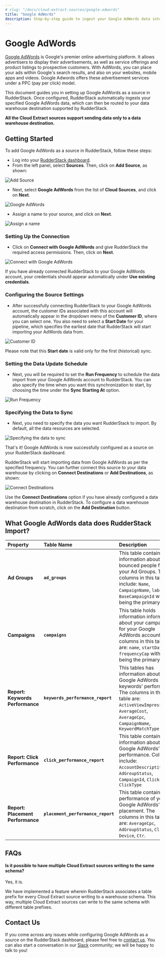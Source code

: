 ```yaml
---
# slug: "/docs/cloud-extract-sources/google-adwords"
title: "Google AdWords"
description: Step-by-step guide to ingest your Google AdWords data into RudderStack
---
```


# Google AdWords

[Google AdWords](https://ads.google.com/intl/en_in/home/) is Google's premier online advertising platform. It allows advertisers to display their advertisements, as well as service offerings and product listings to prospective customers. With AdWords, you can place your ads within Google's search results, and also on your websites, mobile apps and videos. Google Adwords offers these advertisement services under a PPC \(pay per click\) model.

This document guides you in setting up Google AdWords as a source in RudderStack. Once configured, RudderStack automatically ingests your specified Google AdWords data, which can then be routed to your data warehouse destination supported by RudderStack.

<div class="infoBlock">

**All the Cloud Extract sources support sending data only to a data warehouse destination.**

</div>

## Getting Started

To add Google AdWords as a source in RudderStack, follow these steps:

- Log into your [RudderStack dashboard](https://app.rudderlabs.com/signup?type=freetrial).
- From the left panel, select **Sources**. Then, click on **Add Source**, as shown:

<!--<img src="../assets/1 (4) (3) (3) (3) (3) (3) (3) (3) (3) (3) (3) (3) (3) (3) (3) (3) (2) (2).png" />-->

<img
  src="../assets/1 (4) (3) (3) (3) (3) (3) (3) (3) (3) (3) (3) (3) (3) (3) (3) (3) (2) (1).png"
  alt="Add Source"
/>

- Next, select **Google AdWords** from the list of **Cloud Sources**, and click on
  **Next**.

<!--<img src="../assets/screen-shot-2020-12-17-at-4.38.57-pm.png" />-->

<img
  src="../assets/screen-shot-2020-12-17-at-4.38.57-pm.png"
  alt="Google AdWords"
/>

- Assign a name to your source, and click on **Next**.

<!--<img src="../assets/screen-shot-2020-12-17-at-4.39.14-pm.png" />-->

<img
  src="../assets/screen-shot-2020-12-17-at-4.39.14-pm.png"
  alt="Assign a name"
/>

### Setting Up the Connection

- Click on **Connect with Google AdWords** and give RudderStack the required access permissions. Then, click on **Next**.

<!--<img src="../assets/screen-shot-2020-12-17-at-4.39.38-pm.png" />-->

<img
  src="../assets/screen-shot-2020-12-17-at-4.39.38-pm.png"
  alt="Connect with Google AdWords"
/>

<div class="infoBlock">

If you have already connected RudderStack to your Google AdWords account, your credentials should appear automatically under **Use existing credentials**.

</div>

### Configuring the Source Settings

- After successfully connecting RudderStack to your Google AdWords account, the customer IDs associated with this account will automatically appear in the dropdown menu of the **Customer ID**, where you can select one. You also need to select a **Start Date** for your pipeline, which specifies the earliest date that RudderStack will start importing your AdWords data from.

<!--<img src="../assets/screen-shot-2020-12-17-at-4.40.01-pm.png" />-->

<img
  src="../assets/screen-shot-2020-12-17-at-4.40.01-pm.png"
  alt="Customer ID"
/>

<div class="infoBlock">

Please note that this **Start date** is valid only for the first (historical) sync.

</div>

### Setting the Data Update Schedule

- Next, you will be required to set the **Run Frequency** to schedule the data import from your Google AdWords account to RudderStack. You can also specify the time when you want this synchronization to start, by choosing the time under the **Sync Starting At** option.

<!--<img src="../assets/screen-shot-2020-12-17-at-4.40.48-pm.png" />-->

<img
  src="../assets/screen-shot-2020-12-17-at-4.40.48-pm.png"
  alt="Run Frequency"
/>

### Specifying the Data to Sync

- Next, you need to specify the data you want RudderStack to import. By default, all the data resources are selected.

<!--<img src="../assets/screen-shot-2020-12-17-at-4.41.10-pm.png" />-->

<img
  src="../assets/screen-shot-2020-12-17-at-4.41.10-pm.png"
  alt="Specifying the data to sync"
/>

That's it! Google AdWords is now successfully configured as a source on your RudderStack dashboard.

RudderStack will start importing data from Google AdWords as per the specified frequency. You can further connect this source to your data warehouse by clicking on **Connect Destinations** or **Add Destinations**, as shown:

<!--<img src="../assets/screen-shot-2020-12-17-at-4.41.30-pm.png" />-->

<img
  src="../assets/screen-shot-2020-12-17-at-4.41.30-pm.png"
  alt="Connect Destinations"
/>

<div class="successBlock">

  Use the **Connect Destinations** option if you have already
  configured a data warehouse destination in RudderStack. To configure a data
  warehouse destination from scratch, click on the **Add Destination** button.
</div>

## What Google AdWords data does RudderStack Import?

| **Property**                      | **Table Name**                     | **Description**                                                                                                                                                                                         |
| :-------------------------------- | :--------------------------------- | :------------------------------------------------------------------------------------------------------------------------------------------------------------------------------------------------------ |
| **Ad Groups**                     | **`ad_groups`**                    | This table contains information about the bounced people for your Ad Groups. The columns in this table include: `Name`, `CampaignName`, `labels`, `BaseCampaignId` with **`Id`** being the primary key. |
| **Campaigns**                     | **`campaigns`**                    | This table holds information information about your campaigns for your Google AdWords account. The columns in this table are: `name`, `startDate`, `frequencyCap` with **`id`** being the primary key.  |
| **Report: Keywords Performance**  | **`keywords_performance_report`**  | This tables has information about your Google AdWords keywords' performance. The columns in this table are: `ActiveViewImpressions`, `AverageCost`, `AverageCpc`, `CampaignName`, `KeywordMatchType`    |
| **Report: Click Performance**     | **`click_performance_report`**     | This table contains information about your Google AdWords' click performance. Columns include: `AccountDescriptiveName`, `AdGroupStatus`, `CampaignId`, `Clicks`, `ClickType`                           |
| **Report: Placement Performance** | **`placement_performance_report`** | This table contains the performance of your Google AdWords' placement. The columns in this table are: `AverageCpc`, `AdGroupStatus`, `Clicks`, `Device`, `Ctr`.                                         |

## FAQs

#### Is it possible to have multiple Cloud Extract sources writing to the same schema?

Yes, it is.

We have implemented a feature wherein RudderStack associates a table prefix for every Cloud Extract source writing to a warehouse schema. This way, multiple Cloud Extract sources can write to the same schema with different table prefixes.

## Contact Us

If you come across any issues while configuring Google AdWords as a source on the RudderStack dashboard, please feel free to [contact us](mailto:%20docs@rudderstack.com). You can also start a conversation in our [Slack](https://rudderstack.com/join-rudderstack-slack-community) community; we will be happy to talk to you!
